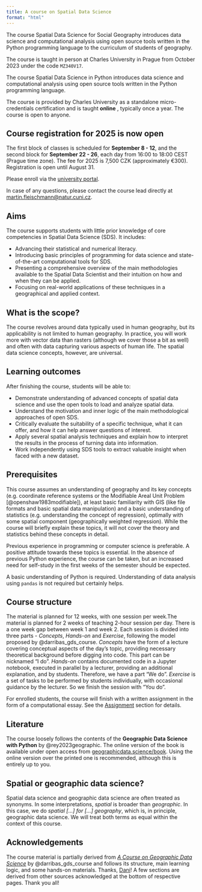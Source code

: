 ```yaml
---
title: A course on Spatial Data Science
format: "html"
---
```


::: {.content-visible when-profile='sds4sg'}
The course Spatial Data Science for Social Geography introduces data science and computational analysis
using open source tools written in the Python programming language to the curriculum of
students of geography.

The course is taught in person at Charles University in Prague from October 2023 under the code `MZ340V17`.
:::

::: {.content-visible when-profile='micro'}
The course Spatial Data Science in Python introduces data science and computational analysis
using open source tools written in the Python programming language.

The course is provided by Charles University as a standalone micro-credentials certification and is taught __online__ , typically once a year. The
course is open to anyone.

::: {.callout-important}
# Course registration for 2025 is now open

The first block of classes is scheduled for **September 8 - 12**, and the second block for **September 22 - 26**, each day from 16:00 to 18:00 CEST (Prague time zone). The fee for 2025 is 7,500 CZK (approximately €300). Registration is open until August 31.

Please enroll via the [university portal](https://is.cuni.cz/studium/eng/prijimacky/index.php?do=detail_kurz_mc&cid=11189).

In case of any questions, please contact the course lead directly at [martin.fleischmann@natur.cuni.cz](mailto:martin.fleischmann@natur.cuni.cz).
:::
:::

## Aims

The course supports students with little prior knowledge of core competencies in Spatial Data Science (SDS). It includes:

- Advancing their statistical and numerical literacy.
- Introducing basic principles of programming for data science and state-of-the-art computational tools for SDS.
- Presenting a comprehensive overview of the main methodologies available to the Spatial Data Scientist and their intuition on how and when they can be applied.
- Focusing on real-world applications of these techniques in a geographical and applied context.

::: {.callout-note appearance="simple"}
## What is the scope?

The course revolves around data typically used in human geography, but its applicability
is not limited to human geography. In practice, you will work more with vector
data than rasters (although we cover those a bit as well) and often with data capturing
various aspects of human life. The spatial data science concepts, however, are universal.

:::

## Learning outcomes

After finishing the course, students will be able to:

- Demonstrate understanding of advanced concepts of spatial data science and use the open tools to load and analyze spatial data.
- Understand the motivation and inner logic of the main methodological approaches of open SDS.
- Critically evaluate the suitability of a specific technique, what it can offer, and how it can help answer questions of interest.
- Apply several spatial analysis techniques and explain how to interpret the results in the process of turning data into information.
- Work independently using SDS tools to extract valuable insight when faced with a new dataset.

## Prerequisites

This course assumes an understanding of geography and its key concepts (e.g. coordinate
reference systems or the Modifiable Areal Unit Problem [@openshaw1983modifiable]), at
least basic familiarity with GIS (like file formats and basic spatial data manipulation)
and a basic understanding of statistics (e.g. understanding the concept of regression),
optimally with some spatial component (geographically weighted regression).
While the course will briefly explain these topics, it will not cover the theory and
statistics behind these concepts in detail.

::: {.content-visible when-profile='sds4sg'}
Previous experience in programming or computer science is preferable. A positive attitude towards these topics is essential. In the absence of previous Python experience, the course can be taken, but an increased need for self-study in the first weeks of the semester should be expected.
:::

::: {.content-visible when-profile='micro'}
A basic understanding of Python is required. Understanding of data analysis using `pandas` is not required but certainly helps.
:::

## Course structure


[The material is planned for 12 weeks, with one session per week.]{.content-visible when-profile='sds4sg'}[The material is planned for 2 weeks of teaching 2-hour session per day. There is a one week gap between week 1 and week 2.]{.content-visible when-profile='micro'} Each session
is divided into three parts - _Concepts_, _Hands-on_ and _Exercise_, following the model
proposed by @darribas_gds_course. _Concepts_ have the form of a lecture covering conceptual
aspects of the day's topic, providing necessary theoretical background before digging into code. This part can be nicknamed ["I do"]{.accent}.
_Hands-on_ contains documented code in a Jupyter notebook, executed in
parallel by a lecturer, providing an additional explanation, and by students. Therefore, we have a part ["We do"]{.accent}.
_Exercise_ is a set of tasks to be performed by students individually, with
occasional guidance by the lecturer. So we finish the session with ["You do"]{.accent}.

For enrolled students, the course will finish with a written
assignment in the form of a computational essay. See the
[Assignment](course_information/assignment.qmd) section for details.

## Literature

The course loosely follows the contents of the **Geographic Data Science with Python**
by @rey2023geographic. The online version of the book is available under open access
from [geographicdata.science/book](https://geographicdata.science/book). Using the online
version over the printed one is recommended, although this is entirely up to you.

::: {.callout-note appearance="simple"}

## Spatial or geographic data science?

Spatial data science and geographic data science are often treated as synonyms. In some
interpretations, _spatial_ is broader than _geographic_. In this case, we do _spatial [...]
for [...] geography_, which is, in principle, geographic data science. We will treat
both terms as equal within the context of this course.

:::

## Acknowledgements {.appendix}

The course material is partially derived from
[_A Course on Geographic Data Science_](https://darribas.org/gds_course/) by
@darribas_gds_course and follows its structure, main learning logic, and some
hands-on materials. Thanks, [Dani](https://darribas.org)! A few sections are derived
from other sources acknowledged at the bottom of respective pages. Thank you all!


